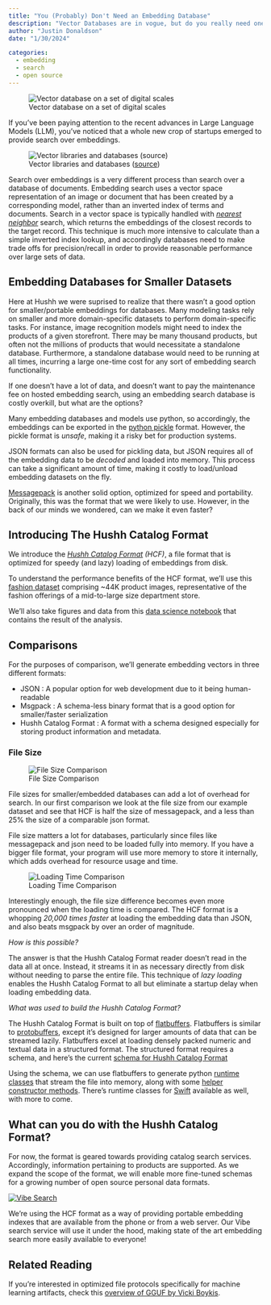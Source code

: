 ```yaml
---
title: "You (Probably) Don't Need an Embedding Database"
description: "Vector Databases are in vogue, but do you really need one to support your AI powered Search?"
author: "Justin Donaldson"
date: "1/30/2024"

categories:
  - embedding
  - search
  - open source
---
```



![Vector database on a set of digital scales](images/omgjjd_database_mainframe_on_a_set_of_scales_0aed1fa7-f060-407f-abf5-f87e61c8038f.png)

If you've been paying attention to the recent advances in Large Language Models
(LLM), you've noticed that a whole new crop of startups emerged to provide
search over embeddings.

![Vector libraries and databases ([source](https://blog.det.life/why-you-shouldnt-invest-in-vector-databases-c0cd3f59d23c))](images/1688152025187.png)

Search over embeddings is a very different process than search over a database
of documents.  Embedding search uses a vector space representation of an image
or document that has been created by a corresponding model, rather than an
inverted index of terms and documents.  Search in a vector space is typically
handled with *[nearest
neighbor](https://en.wikipedia.org/wiki/K-nearest_neighbors_algorithm_)*
search, which returns the embeddings of the closest records to the target
record.  This technique is much more intensive to calculate than a simple
inverted index lookup, and accordingly databases need to make trade offs for
precision/recall in order to provide reasonable performance over large sets of
data.

## Embedding Databases for Smaller Datasets

Here at Hushh we were suprised to realize that there wasn't a good option for
smaller/portable embeddings for databases.  Many modeling tasks rely on smaller
and more domain-specific datasets to perform domain-specific tasks. For
instance, image recognition models might need to index the products of a given
storefront. There may be many thousand products, but often not the millions of
products that would necessitate a standalone database.  Furthermore, a
standalone database would need to be running at all times, incurring a large
one-time cost for any sort of embedding search functionality.

If one doesn't have a lot of data, and doesn't want to pay the maintenance fee on
hosted embedding search, using an embedding search database is costly overkill,
but what are the options?

Many embedding databases and models use python, so accordingly, the embeddings
can be exported in the [python
pickle](https://docs.python.org/3/library/pickle.html) format.  However, the
pickle format is *unsafe*, making it a risky bet for production systems.

JSON formats can also be used for pickling data, but JSON requires all of the
embedding data to be *decoded* and loaded into memory.  This process can take a
significant amount of time, making it costly to load/unload embedding datasets
on the fly.

[Messagepack](https://msgpack.org/index.html) is another solid option,
optimized for speed and portability.  Originally, this was the format that we
were likely to use.  However, in the back of our minds we wondered, can we make
it even faster?

## Introducing The Hushh Catalog Format

We introduce the *[Hushh Catalog Format](https://github.com/hushh-labs/hushh-vibe-catalog) (HCF)*,
a file format that is optimized for speedy (and lazy) loading of embeddings from disk.

To understand the performance benefits of the HCF format, we'll use this
[fashion
dataset](https://www.kaggle.com/datasets/paramaggarwal/fashion-product-images-small)
comprising ~44K product images, representative of the fashion offerings of a
mid-to-large size department store.

We'll also take figures and data from this [data science
notebook](https://github.com/hushh-labs/hushh-vibe-catalog/blob/main/notebooks/Create%20Catalog.ipynb)
that contains the result of the analysis.



## Comparisons

For the purposes of comparison, we'll generate embedding vectors in three different formats:

* JSON : A popular option for web development due to it being human-readable
* Msgpack : A schema-less binary format that is a good option for smaller/faster serialization
* Hushh Catalog Format : A format with a schema designed especially for storing product information and metadata.

### File Size

![File Size Comparison](images/file_size.png)

File sizes for smaller/embedded databases can add a lot of overhead for search.
In our first comparison we look at the file size from our example dataset and
see that HCF is half the size of messagepack, and a less than 25% the size of a
comparable json format.

File size matters a lot for databases, particularly since files like messagepack and json need to be
loaded fully into memory.  If you have a bigger file format, your program will use more memory to store it
internally, which adds overhead for resource usage and time.


![Loading Time Comparison](images/loading_time.png)

Interestingly enough, the file size difference becomes even more pronounced
when the loading time is compared.  The HCF format is a whopping *20,000 times
faster* at loading the embedding data than JSON, and also beats msgpack by over
an order of magnitude.

*How is this possible?*

The answer is that the Hushh Catalog Format reader doesn't read in the data all
at once.  Instead, it streams it in as necessary directly from disk without
needing to parse the entire file.  This technique of *lazy loading* enables the
Hushh Catalog Format to all but eliminate a startup delay when loading
embedding data.

*What was used to build the Hushh Catalog Format?*

The Hushh Catalog Format is built on top of
[flatbuffers](https://flatbuffers.dev/).  Flatbuffers is similar to
[protobuffers](https://protobuf.dev/), except it's designed for larger amounts
of data that can be streamed lazily.  Flatbuffers excel at loading densely
packed numeric and textual data in a structured format. The structured format
requires a schema, and here's the current [schema for Hushh Catalog
Format](https://github.com/hushh-labs/hushh-vibe-catalog/blob/main/schemas/hushh-catalog.fbs)

Using the schema, we can use flatbuffers to generate python [runtime
classes](https://github.com/hushh-labs/hushh-vibe-catalog/blob/main/python/src/hushh/hcf/Catalog.py)
that stream the file into memory, along with some [helper constructor
methods](https://github.com/hushh-labs/hushh-vibe-catalog/blob/main/python/src/hushh/catalog.py).
There's runtime classes for
[Swift](https://github.com/hushh-labs/hushh-vibe-catalog/blob/main/swift/Sources/hushh-catalog_generated.swift)
available as well, with more to come.

## What can you do with the Hushh Catalog Format?

For now, the format is geared towards providing catalog search services.
Accordingly, information pertaining to products are supported.  As we expand
the scope of the format, we will enable more fine-tuned schemas for a growing
number of open source personal data formats.


[![Vibe Search](https://img.youtube.com/vi/DIVTqXQXGuA/0.jpg)](https://www.youtube.com/watch?v=DIVTqXQXGuA)

We're using the HCF format as a way of providing portable embedding indexes
that are available from the phone or from a web server.  Our Vibe search
service will use it under the hood, making state of the art embedding search
more easily available to everyone!

## Related Reading

If you're interested in optimized file protocols specifically for machine learning artifacts, check this [overview of GGUF by Vicki Boykis](https://vickiboykis.com/2024/02/28/gguf-the-long-way-around/).

